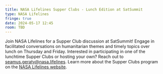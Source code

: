 ```yaml
---
title: NASA Lifelines Supper Clubs - Lunch Edition at SatSummit
type: NASA Lifelines
fringe: true
date: 2024-05-17 12:45
room: TBD
---
```

Join NASA Lifelines for a Supper Club discussion at SatSummit! Engage in facilitated conversations on humanitarian themes and timely topics over lunch on Thursday and Friday. Interested in participating in one of the lunchtime Supper Clubs or hosting your own? Reach out to seamus.geraty@nasa.lifelines. Learn more about the Supper Clubs program on the [NASA Lifelines website](https://nasalifelines.org/supper-clubs/).
